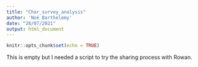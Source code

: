 ```yaml
---
title: "Char_survey_analysis"
author: 'Noé Barthelemy'
date: "28/07/2021"
output: html_document
---
```


```r
knitr::opts_chunk$set(echo = TRUE)
```


This is empty but I needed a script to try the sharing process with Rowan.